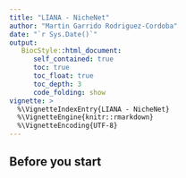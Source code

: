 ```yaml
---
title: "LIANA - NicheNet"
author: "Martin Garrido Rodriguez-Cordoba"
date: "`r Sys.Date()`"
output: 
   BiocStyle::html_document:
      self_contained: true
      toc: true
      toc_float: true
      toc_depth: 3
      code_folding: show
vignette: >
  %\VignetteIndexEntry{LIANA - NicheNet}
  %\VignetteEngine{knitr::rmarkdown}
  %\VignetteEncoding{UTF-8}
---
```


## Before you start

<!-- This vignette is an example of how to combine LIANA's hypotheses with those produced by NicheNet. The biological results that are obtained here are highly dependent on the hypothesis in mind, which is described in [NicheNet's original article](https://www.nature.com/articles/s41592-019-0667-5). Before you start, we strongly recommend to have a look to the [NicheNet's repository](https://github.com/saeyslab/nichenetr), as the data and the analyses that are run here were extracted from its vignettes. We acknowledge NicheNet's authors for the extensive and reproducible documentation that they provide in this repository. -->

<!-- ## Background -->

<!-- [LIANA](https://saezlab.github.io/liana/index.html) (LIgand-receptor ANalysis frAmework) is a framework able to prioritize ligand-receptor interactions from single-cell transcriptomics using different resources and methods. It allows users to systematically generate hypotheses about which ligands from a given cell type is binding receptors on another. In contrast to LIANA, NicheNet aims to deepen in the intra-cellular mechanisms that connect a ligand with a set of transcriptional targets, making an extensive usage of prior knowledge from multiple sources. **LIANA and NicheNet are not mutually exclusive, but rather complementary, given that they aim to explore different aspects of inter and intra cellular communication**. -->

<!-- ![](liana_nichenet.svg) -->

<!-- Because of this, in this vignette, we show how to use LIANA in combination with NicheNet using the data and the biological scenario described in [NicheNet's vignette](https://github.com/saeyslab/nichenetr/blob/master/vignettes/ligand_activity_geneset.md). Briefly, the biological question here is: Which ligands expressed by cancer-associated fibroblasts (CAFs) can induce a specific gene program in neighboring malignant cells? (Using data from Puram et al. 2017). -->

<!-- ## Load packages and data -->

<!-- We first load required libraries -->

<!-- ```{r, message=FALSE} -->
<!-- library(tidyverse) -->
<!-- library(liana) -->
<!-- library(nichenetr) -->
<!-- library(Seurat) -->
<!-- library(ggrepel) -->
<!-- library(cowplot) -->
<!-- options(timeout=300) # required for downloading single-cell expression on slow connection -->
<!-- ``` -->

<!-- Then, we load and prepare the single-cell data, NicheNet's model weights, and the gene set of interest. The latest is composed by genes that are known to participate in the partial epithelial-mesenchymal transition (p-EMT) program, as defined in [NicheNet's vignette](https://github.com/saeyslab/nichenetr/blob/master/vignettes/ligand_activity_geneset.md). -->

<!-- ```{r, message=FALSE, warning=FALSE} -->
<!-- # single-cell expression matrix described in Puram et al. 2017 -->
<!-- hnscc_expression <-  readRDS(url("https://zenodo.org/record/3260758/files/hnscc_expression.rds")) -->
<!-- # model weights -->
<!-- ligand_target_matrix <- readRDS(url("https://zenodo.org/record/3260758/files/ligand_target_matrix.rds")) -->
<!-- ``` -->

<!--  Furthermore, we restrict the single-cell data to the two cell types of interest for this example, which are the cancer associated fibroblasts (CAFs) and the tumor cells. -->
<!-- ```{r, warning=FALSE, message=FALSE} -->
<!-- expression <- hnscc_expression$expression -->
<!-- sample_info <- hnscc_expression$sample_info -->
<!-- colnames(sample_info) <- make.names(colnames(sample_info)) -->

<!-- # filter samples based on vignette's information and add cell type -->
<!-- tumors_remove <-  c("HN10", "HN", "HN12", "HN13", "HN24", "HN7", "HN8", "HN23") -->
<!-- sample_info <- sample_info %>% -->
<!--   subset( !(tumor %in% tumors_remove) & Lymph.node == 0) %>% -->
<!--   # fix some cell type identity names -->
<!--   mutate(cell_type = ifelse(classified..as.cancer.cell == 1, "Tumor", non.cancer.cell.type)) %>% -->
<!--   subset(cell_type %in% c("Tumor", "CAF")) -->

<!-- # cell ID as rownames -->
<!-- rownames(sample_info) <- sample_info$cell -->

<!-- # subset expression to selected cells -->
<!-- expression <- expression[sample_info$cell, ] -->

<!-- # gene set of interest -->
<!-- geneset_oi <- read_tsv(url("https://zenodo.org/record/3260758/files/pemt_signature.txt"), col_types = cols(), col_names = "gene") %>% -->
<!--   pull(gene) %>% -->
<!--   .[. %in% rownames(ligand_target_matrix)] -->
<!-- ``` -->

<!-- ## Run LIANA -->

<!-- In the first step, we run LIANA to systematically score all the ligand-receptor interactions between all the cell types included in the dataset. To do so, we first need to create a Seurat object from data: -->

<!-- ```{r, warning=FALSE, message=FALSE} -->
<!-- # create seurat object -->
<!-- seurat_object <- Seurat::CreateAssayObject(counts = expm1(t(expression))) %>% -->
<!--   Seurat::CreateSeuratObject(., meta.data = sample_info) %>% -->
<!--   Seurat::NormalizeData() -->

<!-- # set cell identity to cell type -->
<!-- Idents(seurat_object) <- seurat_object@meta.data$cell_type -->
<!-- ``` -->

<!-- And then we can execute LIANA using default parameters. After LIANA execution, we employ the function `liana_aggregate()` to summarize the output of different methods and to obtain a single score for each interaction. -->

<!-- ```{r, warning=FALSE, message=FALSE} -->
<!-- liana_results <- liana_wrap(seurat_object) %>% -->
<!--   liana_aggregate() -->
<!-- ``` -->

<!-- By default, LIANA will score the ligand-receptor interactions in all the possible directions within the two cell types of interest. This includes: Autocrine signaling (e.g. CAFs -> CAFs), CAFs -> Tumor cells and Tumor cells -> CAFs. As we are only interested in the CAFs -> Tumor cell direction, we filter the results and visualize the top 50 interactions according to the consensus/aggregate rank across methods. The aggregate rank itself can be interpreted as the significance of preferential enrichment for the interactions. -->

<!-- ```{r} -->
<!-- # filter results to cell types of interest -->
<!-- caf_tumor_results <- liana_results %>% -->
<!--   subset(source == "CAF" & target == "Tumor") -->

<!-- # filter results to top N interactions -->
<!-- n <- 50 -->
<!-- top_n_caf_tumor <- caf_tumor_results %>% -->
<!--   arrange(aggregate_rank) %>% -->
<!--   slice_head(n = n) %>% -->
<!--   mutate(id = fct_inorder(paste0(ligand, " -> ", receptor))) -->

<!-- # visualize median rank -->
<!-- top_n_caf_tumor %>% -->
<!--   ggplot(aes(y = aggregate_rank, x = id)) + -->
<!--   geom_bar(stat = "identity") + -->
<!--   xlab("Interaction") + ylab("LIANA's aggregate rank") + -->
<!--   theme_cowplot() + -->
<!--   theme(axis.text.x = element_text(size = 8, angle = 60, hjust = 1, vjust = 1)) -->
<!-- ``` -->

<!-- ## Run NicheNet using LIANA's ligands -->

<!-- The key aspect of combining LIANA with NicheNet is that we can use the ligands prioritized by LIANA as the set of potential ligands for NicheNet. Instead of evaluating all the expressed ligands for which the receptor is also expressed in the receiver cell type, we will only explore those that were prioritized by the methods included in LIANA. Hence, we select the ligands that form the interactions previously shown. -->

<!-- ```{r} -->
<!-- # get ligands and filter to those included in NicheNet's ligand-target matrix -->
<!-- ligands <- unique(top_n_caf_tumor$ligand) -->
<!-- ligands <- ligands[ligands %in% colnames(ligand_target_matrix)] -->
<!-- ligands -->
<!-- ``` -->

<!-- Before running NicheNet, we also need to define a list of background genes. To do so, we employ the threshold defined in [NicheNet's vignette][]. -->

<!-- ```{r} -->
<!-- background_genes <- expression[sample_info$cell[sample_info$cell_type == "Tumor"], ] %>% -->
<!--   apply(2,function(x){10*(2**x - 1)}) %>% -->
<!--   apply(2,function(x){log2(mean(x) + 1)}) %>% -->
<!--   .[. >= 4] %>% -->
<!--   names() -->
<!-- ``` -->

<!-- And execute NicheNet to predict the ligand activities using the pEMT gene set previously mentioned -->

<!-- ```{r} -->
<!-- nichenet_activities <- predict_ligand_activities( -->
<!--   geneset = geneset_oi, -->
<!--   background_expressed_genes = background_genes, -->
<!--   ligand_target_matrix = ligand_target_matrix, potential_ligands = ligands -->
<!-- ) -->
<!-- ``` -->

<!-- As a result, we obtain the NicheNet's activity predictions for the ligands previously prioritized using LIANA. In a final step, we will visualize the ligand-receptor scores of LIANA and the ligand activity score of NicheNet in a single figure. -->

<!-- ```{r, fig.width=8, fig.height=5} -->
<!-- # prepare data for visualization -->
<!-- vis_liana_nichenet <- top_n_caf_tumor %>% -->
<!--   inner_join(nichenet_activities, by = c("ligand" = "test_ligand")) %>% -->
<!--   arrange(pearson) %>% -->
<!--   mutate(ligand = fct_inorder(ligand)) -->

<!-- # prepare NicheNet figure -->
<!-- nichenet_scores_plot <- vis_liana_nichenet %>% -->
<!--   group_by(ligand) %>% -->
<!--   summarize(pearson = mean(pearson)) %>% -->
<!--   ggplot(aes(y = ligand, x = pearson)) + -->
<!--   geom_bar(stat = "identity") + -->
<!--   ggtitle("NicheNet") + -->
<!--   xlab("Pearson's score") + -->
<!--   theme_cowplot() + -->
<!--   theme(axis.text.y = element_blank(), -->
<!--         axis.ticks.y = element_blank(), -->
<!--         axis.title.y = element_blank(), -->
<!--         axis.line.y = element_line(color = "white"), -->
<!--         plot.title = element_text(hjust = 0.5), -->
<!--         axis.text.x = element_text(angle = 60, hjust = 1, vjust = 1)) -->

<!-- # prepare LIANA figure -->
<!-- liana_receptor_heatmap <- vis_liana_nichenet %>% -->
<!--   ggplot(aes(y = ligand, x = receptor, fill = aggregate_rank)) + -->
<!--   geom_tile() + -->
<!--   theme_cowplot() + -->
<!--   ggtitle("LIANA") + -->
<!--   ylab("Ligand") + xlab("Receptor") + -->
<!--   theme(axis.text.x = element_text(angle = 60, hjust = 1, vjust = 1), -->
<!--         plot.title = element_text(hjust = 0.5), -->
<!--         panel.grid.major = element_line(colour = "gray", linetype = 2), -->
<!--         legend.position = "left") -->

<!-- # combine plots -->
<!-- plot_grid(liana_receptor_heatmap, nichenet_scores_plot, -->
<!--           align = "h", nrow = 1, rel_widths = c(0.8,0.3)) -->
<!-- ``` -->

<!-- ## Conclusion -->

<!-- In this vignette, we exemplify how to use LIANA's predictions as NicheNet's input. Although both methods are complementary, there is one point that should not be forgotten: LIANA predicts ligand-receptor interaction pairs. However, NicheNet score for a given ligand comes from how likely is to reach a set of given targets from it. A ligand can have a great Pearson correlation score to regulate a given set of targets, but we do not actually know if it is mediated by the receptor that we predicted using LIANA. Given this, **the combination of methods to predict cell-cell communication (like LIANA) with tools that are able to model intracellular signaling using prior knowledge (e.g. NicheNet) constitute a promising approach to deepen in the signaling mechanisms implicated in the biological process under study.** -->

<!-- ## R Session information -->

<!-- ```{r} -->
<!-- sessionInfo() -->
<!-- ``` -->


<!-- [LIANA]: https://github.com/saezlab/liana/ -->
<!-- [NicheNet's original article]: https://www.nature.com/articles/s41592-019-0667-5 -->
<!-- [NicheNet's vignette]: https://github.com/saeyslab/nichenetr/blob/master/vignettes/ligand_activity_geneset.md -->
<!-- [NicheNet's repository]: https://github.com/saeyslab/nichenetr -->
